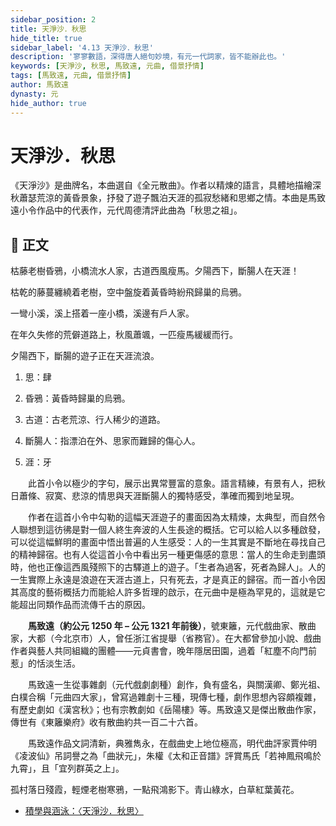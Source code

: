 ```yaml
---
sidebar_position: 2
title: 天淨沙．秋思
hide_title: true
sidebar_label: '4.13 天淨沙．秋思'
description: '寥寥數語，深得唐人絕句妙境，有元一代詞家，皆不能辦此也。'
keywords: [天淨沙, 秋思, 馬致遠, 元曲, 借景抒情]
tags: [馬致遠, 元曲, 借景抒情]
author: 馬致遠
dynasty: 元
hide_author: true
---
```


# <span className="KeepAll" data-annotation="曲牌">天淨沙</span>．秋<Annotate title="粵 [肆]，[si3]。">思</Annotate>

<Author dynasty="元" name="馬致遠" />

<Intro>

《天淨沙》是曲牌名，本曲選自《全元散曲》。作者以精煉的語言，具體地描繪深秋蕭瑟荒涼的黃昏景象，抒發了遊子飄泊天涯的孤寂愁緒和思鄉之情。本曲是馬致遠小令作品中的代表作，元代周德清評此曲為「秋思之祖」。

</Intro>

## 📖 正文

<p className="main prose">枯藤老樹<Annotate title="黃昏時歸巢的烏鴉。">昏鴉</Annotate>，小橋流水人家，<Annotate title="古老荒涼、行人稀少的道路。">古道</Annotate>西風瘦馬。夕陽西下，<Annotate title="指漂泊在外、思家而難歸的傷心人。">斷腸人</Annotate>在天<Annotate title="粵 [牙]，[ngaa4]。">涯</Annotate>！</p>

<Translation>

枯乾的藤蔓纏繞着老樹，空中盤旋着黃昏時紛飛歸巢的烏鴉。

一彎小溪，溪上搭着一座小橋，溪邊有戶人家。

在年久失修的荒僻道路上，秋風蕭颯，一匹瘦馬緩緩而行。

夕陽西下，斷腸的遊子正在天涯流浪。

</Translation>

<Dictionary>

1. 思：<Jypt py="si3">肆</Jypt>

2. 昏鴉：黃昏時歸巢的烏鴉。

3. 古道：古老荒涼、行人稀少的道路。

4. 斷腸人：指漂泊在外、思家而難歸的傷心人。

5. 涯：<Jypt py="ngaa4">牙</Jypt>

</Dictionary>

<Media>

  <Tabs>
    <TabItem value="課文" default>
      <Youtube id="x3zjjvhqCVE" />
    </TabItem>
    <TabItem value="作者簡介" >
      <Youtube id="dsW6Ufg2tf8" />
    </TabItem>
  </Tabs>

</Media>

<Appreciation>

　　此首小令以極少的字句，展示出異常豐富的意象。語言精練，有景有人，把秋日蕭條、寂寞、悲涼的情思與天涯斷腸人的獨特感受，準確而獨到地呈現。

　　作者在這首小令中勾勒的這幅天涯遊子的畫面因為太精煉，太典型，而自然令人聯想到這彷彿是對一個人終生奔波的人生長途的概括。它可以給人以多種啟發，可以從這幅鮮明的畫面中悟出普遍的人生感受：人的一生其實是不斷地在尋找自己的精神歸宿。也有人從這首小令中看出另一種更傷感的意思：當人的生命走到盡頭時，他也正像這西風殘照下的古驛道上的遊子。「生者為過客，死者為歸人」。人的一生實際上永遠是浪遊在天涯古道上，只有死去，才是真正的歸宿。而一首小令因其高度的藝術概括力而能給人許多哲理的啟示，在元曲中是極為罕見的，這就是它能超出同類作品而流傳千古的原因。 

</Appreciation>

<Biography>

　　**馬致遠（約公元 1250 年 – 公元 1321 年前後）**，號東籬，元代戲曲家、散曲家，大都（今北京市）人，曾任浙江省提舉（省務官）。在大都曾參加小說、戲曲作者與藝人共同組織的團體——元貞書會，晚年隱居田園，過着「紅塵不向門前惹」的恬淡生活。

　　馬致遠一生從事雜劇（元代戲劇劇種）創作，負有盛名，與關漢卿、鄭光祖、白樸合稱「元曲四大家」，曾寫過雜劇十三種，現傳七種，劇作思想內容頗複雜，有歷史劇如《漢宮秋》；也有宗教劇如《岳陽樓》等。馬致遠又是傑出散曲作家，傳世有《東籬樂府》收有散曲約共一百二十六首。

　　馬致遠作品文詞清新，典雅雋永，在戲曲史上地位極高，明代曲評家賈仲明《凌波仙》吊詞譽之為「曲狀元」，朱權《太和正音譜》評賞馬氏「若神鳳飛鳴於九霄」，且「宜列群英之上」。

</Biography>

<Extension>

  <Author dynasty="元" name="白樸" source="〈天淨沙．秋〉" />

  <p className="read-around">孤村落日殘霞，輕煙老樹寒鴉，一點飛鴻影下。青山綠水，白草紅葉黃花。</p>

</Extension>

<Challenges>

<ChallengeItem label="評估練習">

<Quiz href="https://docs.google.com/forms/d/1JIM8LvkYcnwd-84crc9UUW5tujx_V8_6y2RBDmmhqNk/copy" />

<Solution>

<QuizAnswers />

</Solution>

</ChallengeItem>

</Challenges>

<Resources>

- [積學與涵泳：〈天淨沙．秋思〉](https://www.edb.gov.hk/attachment/tc/curriculum-development/kla/chi-edu/resources/secondary-edu/lang/chi_chapter/P084_201704.pdf)

</Resources>